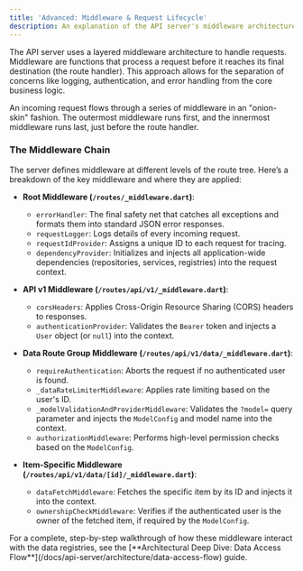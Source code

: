 ```yaml
---
title: 'Advanced: Middleware & Request Lifecycle'
description: An explanation of the API server's middleware architecture and the detailed request lifecycle for different endpoints.
---
```



The API server uses a layered middleware architecture to handle requests. Middleware are functions that process a request before it reaches its final destination (the route handler). This approach allows for the separation of concerns like logging, authentication, and error handling from the core business logic.

An incoming request flows through a series of middleware in an "onion-skin" fashion. The outermost middleware runs first, and the innermost middleware runs last, just before the route handler.

### The Middleware Chain

The server defines middleware at different levels of the route tree. Here’s a breakdown of the key middleware and where they are applied:

-   **Root Middleware (`/routes/_middleware.dart`)**:
    -   `errorHandler`: The final safety net that catches all exceptions and formats them into standard JSON error responses.
    -   `requestLogger`: Logs details of every incoming request.
    -   `requestIdProvider`: Assigns a unique ID to each request for tracing.
    -   `dependencyProvider`: Initializes and injects all application-wide dependencies (repositories, services, registries) into the request context.

-   **API v1 Middleware (`/routes/api/v1/_middleware.dart`)**:
    -   `corsHeaders`: Applies Cross-Origin Resource Sharing (CORS) headers to responses.
    -   `authenticationProvider`: Validates the `Bearer` token and injects a `User` object (or `null`) into the context.

-   **Data Route Group Middleware (`/routes/api/v1/data/_middleware.dart`)**:
    -   `requireAuthentication`: Aborts the request if no authenticated user is found.
    -   `_dataRateLimiterMiddleware`: Applies rate limiting based on the user's ID.
    -   `_modelValidationAndProviderMiddleware`: Validates the `?model=` query parameter and injects the `ModelConfig` and model name into the context.
    -   `authorizationMiddleware`: Performs high-level permission checks based on the `ModelConfig`.

-   **Item-Specific Middleware (`/routes/api/v1/data/[id]/_middleware.dart`)**:
    -   `dataFetchMiddleware`: Fetches the specific item by its ID and injects it into the context.
    -   `ownershipCheckMiddleware`: Verifies if the authenticated user is the owner of the fetched item, if required by the `ModelConfig`.

<Aside type="note">
For a complete, step-by-step walkthrough of how these middleware interact with the data registries, see the [**Architectural Deep Dive: Data Access Flow**](/docs/api-server/architecture/data-access-flow) guide.
</Aside>
